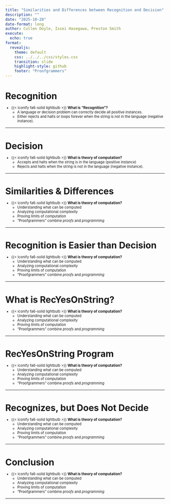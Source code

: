 ```yaml
---
title: "Similarities and Differences between Recognition and Decision"
description: ""
date: "2025-10-28"
date-format: long
author: Cullen Doyle, Issei Hasegawa, Preston Smith
execute:
  echo: true
format:
  revealjs:
    theme: default
    css: ../../../css/styles.css
    transition: slide
    highlight-style: github
    footer: "Proofgrammers"
---
```


# Recognition

::: {.fragment style="margin-top: -0.5em; font-size: 0.8em;"} 
- {{< iconify fa6-solid lightbulb >}} **What is "Recognition"?**
    - A language or decision problem can correctly decide all positive instances.
    - Either rejects and halts or loops forever when the string is not in
      the language (negative instance).
:::

---

# Decision

::: {.fragment style="margin-top: -0.5em; font-size: 0.8em;"} 
- {{< iconify fa6-solid lightbulb >}} **What is theory of computation?**
    - Accepts and halts when the string is in the
      language (positive instance)
    - Rejects and halts when the string is not in the
      language (negative instance).
:::

---

# Similarities & Differences

::: {.fragment style="margin-top: -0.5em; font-size: 0.8em;"} 
- {{< iconify fa6-solid lightbulb >}} **What is theory of computation?**
    - Understanding what can be computed
    - Analyzing computational complexity
    - Proving limits of computation
    - "Proofgrammers" combine *proofs* and *programming*
:::

---

# Recognition is Easier than Decision

::: {.fragment style="margin-top: -0.5em; font-size: 0.8em;"} 
- {{< iconify fa6-solid lightbulb >}} **What is theory of computation?**
    - Understanding what can be computed
    - Analyzing computational complexity
    - Proving limits of computation
    - "Proofgrammers" combine *proofs* and *programming*
:::

---

# What is RecYesOnString?

::: {.fragment style="margin-top: -0.5em; font-size: 0.8em;"} 
- {{< iconify fa6-solid lightbulb >}} **What is theory of computation?**
    - Understanding what can be computed
    - Analyzing computational complexity
    - Proving limits of computation
    - "Proofgrammers" combine *proofs* and *programming*
:::

---

# RecYesOnString Program

::: {.fragment style="margin-top: -0.5em; font-size: 0.8em;"} 
- {{< iconify fa6-solid lightbulb >}} **What is theory of computation?**
    - Understanding what can be computed
    - Analyzing computational complexity
    - Proving limits of computation
    - "Proofgrammers" combine *proofs* and *programming*
:::

---

# Recognizes, but Does Not Decide

::: {.fragment style="margin-top: -0.5em; font-size: 0.8em;"} 
- {{< iconify fa6-solid lightbulb >}} **What is theory of computation?**
    - Understanding what can be computed
    - Analyzing computational complexity
    - Proving limits of computation
    - "Proofgrammers" combine *proofs* and *programming*
:::

---

# Conclusion

::: {.fragment style="margin-top: -0.5em; font-size: 0.8em;"} 
- {{< iconify fa6-solid lightbulb >}} **What is theory of computation?**
    - Understanding what can be computed
    - Analyzing computational complexity
    - Proving limits of computation
    - "Proofgrammers" combine *proofs* and *programming*
:::

---